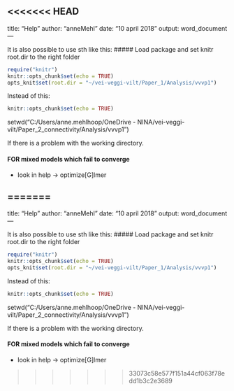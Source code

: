 <<<<<<< HEAD
---
title: "Help"
author: "anneMehl"
date: "10 april 2018"
output: word_document
---

It is also possible to use sth like this:
##### Load package and set knitr root.dir to the right folder
```r
require("knitr")
knitr::opts_chunk$set(echo = TRUE)
opts_knit$set(root.dir = "~/vei-veggi-vilt/Paper_1/Analysis/vvvp1")
```

Instead of this:
```r
knitr::opts_chunk$set(echo = TRUE)
```

setwd("C:/Users/anne.mehlhoop/OneDrive - NINA/vei-veggi-vilt/Paper_2_connectivity/Analysis/vvvp1")

If there is a problem with the working directory.



#### FOR mixed models which fail to converge
* look in help -> optimize[G]lmer



=======
---
title: "Help"
author: "anneMehl"
date: "10 april 2018"
output: word_document
---

It is also possible to use sth like this:
##### Load package and set knitr root.dir to the right folder
```r
require("knitr")
knitr::opts_chunk$set(echo = TRUE)
opts_knit$set(root.dir = "~/vei-veggi-vilt/Paper_1/Analysis/vvvp1")
```

Instead of this:
```r
knitr::opts_chunk$set(echo = TRUE)
```

setwd("C:/Users/anne.mehlhoop/OneDrive - NINA/vei-veggi-vilt/Paper_2_connectivity/Analysis/vvvp1")

If there is a problem with the working directory.



#### FOR mixed models which fail to converge
* look in help -> optimize[G]lmer



>>>>>>> 33073c58e577f151a44cf063f78edd1b3c2e3689
